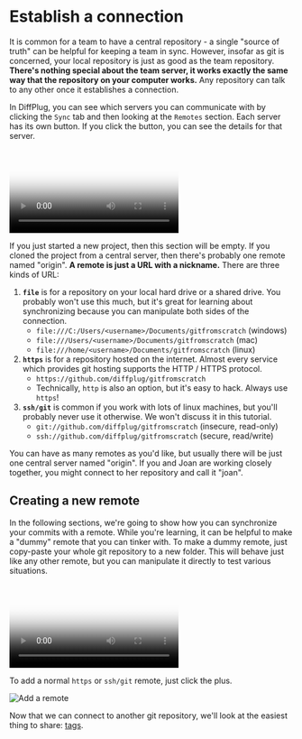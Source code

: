 
# Establish a connection

It is common for a team to have a central repository - a single "source of truth" can be helpful for keeping a team in sync. However, insofar as git is concerned, your local repository is just as good as the team repository. **There's nothing special about the team server, it works exactly the same way that the repository on your computer works.** Any repository can talk to any other once it establishes a connection.

In DiffPlug, you can see which servers you can communicate with by clicking the `Sync` tab and then looking at the `Remotes` section. Each server has its own button. If you click the button, you can see the details for that server.

<Video
  poster="/share/remotes/remotes-browse.png"
  source="/share/remotes/remotes-browse.mp4"
/>

If you just started a new project, then this section will be empty. If you cloned the project from a central server, then there's probably one remote named "origin". **A remote is just a URL with a nickname.** There are three kinds of URL:

1. **`file`** is for a repository on your local hard drive or a shared drive. You probably won't use this much, but it's great for learning about synchronizing because you can manipulate both sides of the connection.
   - `file:///C:/Users/<username>/Documents/gitfromscratch` (windows)
   - `file:///Users/<username>/Documents/gitfromscratch` (mac)
   - `file:///home/<username>/Documents/gitfromscratch` (linux)
2. **`https`** is for a repository hosted on the internet. Almost every service which provides git hosting supports the HTTP / HTTPS protocol.
   - `https://github.com/diffplug/gitfromscratch`
   - Technically, `http` is also an option, but it's easy to hack. Always use `https`!
3. **`ssh/git`** is common if you work with lots of linux machines, but you'll probably never use it otherwise. We won't discuss it in this tutorial.
   - `git://github.com/diffplug/gitfromscratch` (insecure, read-only)
   - `ssh://github.com/diffplug/gitfromscratch` (secure, read/write)

You can have as many remotes as you'd like, but usually there will be just one central server named "origin". If you and Joan are working closely together, you might connect to her repository and call it "joan".

## Creating a new remote

In the following sections, we're going to show how you can synchronize your commits with a remote. While you're learning, it can be helpful to make a "dummy" remote that you can tinker with. To make a dummy remote, just copy-paste your whole git repository to a new folder. This will behave just like any other remote, but you can manipulate it directly to test various situations.

<Video
  poster="/share/remotes/remotes-local.png"
  source="/share/remotes/remotes-local.mp4"
/>

To add a normal `https` or `ssh/git` remote, just click the plus.

<Image
  src="/share/remotes/remotes-add.png"
  alt="Add a remote"
  width={620}
  height={460}
/>

Now that we can connect to another git repository, we'll look at the easiest thing to share: [tags](../tags/tags.md).
